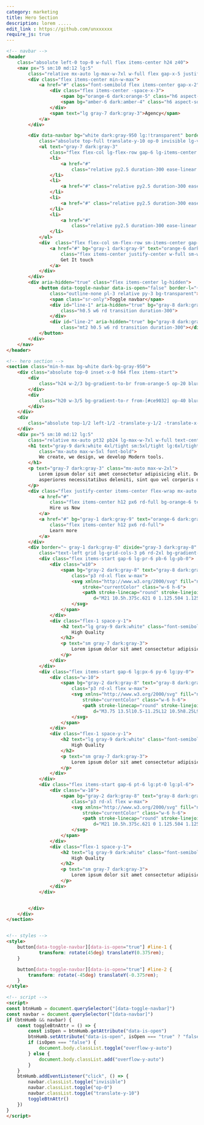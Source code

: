 ```yaml
---
category: marketing
title: Hero Section
description: lorem .....
edit_link : https://github.com/unxxxxxx
require_js: true
---
```



```html
<!-- navbar -->
<header
    class="absolute left-0 top-0 w-full flex items-center h24 z40">
    <nav px="5 sm:10 md:12 lg:5"
        class="relative mx-auto lg-max-w-7xl w-full flex gap-x-5 justify-between items-center">
        <div class="flex items-center min-w-max">
            <a href="#" class="font-semibold flex items-center gap-x-2">
                <div class="flex items-center -space-x-3">
                    <span bg="orange-6 dark:orange-5" class="h6 aspect-square rd-full flex"></span>
                    <span bg="amber-6 dark:amber-4" class="h6 aspect-square blur rd-full flex"></span>
                </div>
                <span text="lg gray-7 dark:gray-3">Agency</span>
            </a>
        </div>

        <div data-navbar bg="white dark:gray-950 lg:!transparent" border-b="~ border-gray-2 dark:gray-8 lg:none" py="8 lg:0" px="5 sm:10 md:12 lg:0"
            class="absolute top-full translate-y-10 op-0 invisible lg-visible  lg-translate-y-0 lg-op-100 left-0 lg-w-max lg-space-x-16 lg-top-0 lg-relative  lg-flex duration-300 ease-linear">
            <ul text="gray-7 dark:gray-3"
                class="flex flex-col lg-flex-row gap-6 lg-items-center lg-w-full lg-justify-center">
                <li>
                    <a href="#"
                        class="relative py2.5 duration-300 ease-linear hover-text-orange-6">Portfolio</a>
                </li>
                <li>
                    <a href="#" class="relative py2.5 duration-300 ease-linear hover-text-orange-6">Company</a>
                </li>
                <li>
                    <a href="#" class="relative py2.5 duration-300 ease-linear hover-text-orange-6">Products</a>
                </li>
                <li>
                    <a href="#"
                        class="relative py2.5 duration-300 ease-linear hover-text-orange-6">Resources</a>
                </li>
            </ul>
            <div  class="flex flex-col sm-flex-row sm-items-center gap-4  lg-min-w-max mt-10 lg-mt-0">
                <a href="#" bg="gray-1 dark:gray-9" text="orange-6 dark:gray-3" border="~ gray-2 dark:gray-8"
                    class="flex items-center justify-center w-full sm-w-auto h12 px6 rd-full">
                    Get It touch
                </a>
            </div>
        </div>
        <div aria-hidden="true" class="flex items-center lg-hidden">
            <button data-toggle-navbar data-is-open="false" border-l="~ orange-1 dark:gray-8"
                class="outline-none pl-3 relative py-3 bg-transparent">
                <span class="sr-only">Toggle navbar</span>
                <div id="line-1" aria-hidden="true" bg="gray-8 dark:gray-3"
                    class="h0.5 w6 rd transition duration-300">
                </div>
                <div id="line-2" aria-hidden="true" bg="gray-8 dark:gray-3"
                    class="mt2 h0.5 w6 rd transition duration-300"></div>
            </button>
        </div>
    </nav>
</header>

<!-- hero section -->
<section class="min-h-max bg-white dark-bg-gray-950">
    <div class="absolute top-0 inset-x-0 h64 flex items-start">
        <div
            class="h24 w-2/3 bg-gradient-to-br from-orange-5 op-20 blur-2xl dark-from-[#cf6a0c] dark-invisible dark-op-40">
        </div>
        <div
            class="h20 w-3/5 bg-gradient-to-r from-[#ce9032] op-40 blur-2xl dark:from-[#cf6a0c] dark-op-40">
        </div>
    </div>
    <div
        class="absolute top-1/2 left-1/2 -translate-y-1/2 -translate-x-1/2 w-2/5 aspect-[2/0.5] bg-gradient-to-br from-orange-6 to-amber-4 rd-full op-50 blur-2xl">
    </div>
    <div px="5 sm:10 md:12 lg:5"
        class="relative mx-auto pt32 pb24 lg-max-w-7xl w-full text-center space-y-10">
        <h1 text="gray-9 dark:white 4xl/tight sm:5xl/tight lg:6xl/tight xl:7xl/tight" 
            class="mx-auto max-w-5xl font-bold">
            We create, we design, we develop Modern tools.
        </h1>
        <p text="gray-7 dark:gray-3" class="mx-auto max-w-2xl">
            Lorem ipsum dolor sit amet consectetur adipisicing elit. Deserunt saepe atque enim quasi a ipsum
            asperiores necessitatibus deleniti, sint quo vel corporis dignissimos
        </p>
        <div class="flex justify-center items-center flex-wrap mx-auto gap-4">
            <a href="#"
                class="flex items-center h12 px6 rd-full bg-orange-6 text-white border border-orange-600">
                Hire us Now
            </a>
            <a href="#" bg="gray-1 dark:gray-9" text="orange-6 dark:gray-3" border="~ gray-2 dark:gray-8"
                class="flex items-center h12 px6 rd-full">
                Learn more
            </a>
        </div>
        <div border="~ gray-1 dark:gray-8" divide="gray-3 dark:gray-8"
            class="text-left grid lg-grid-cols-3 p6 rd-2xl bg-gradient-to-tr from-gray-50 to-gray-2 dark-from-gray-9 dark-to-gray-8 max-w-2xl lg:max-w-5xl mx-auto lg-divide-x divide-y lg-divide-y-0">
            <div class="flex items-start gap-6 lg-pr-6 pb-6 lg-pb-0">
                <div class="w10">
                    <span bg="gray-2 dark:gray-8" text="gray-8 dark:gray-2"
                        class="p3 rd-xl flex w-max">
                        <svg xmlns="http://www.w3.org/2000/svg" fill="none" viewBox="0 0 24 24" stroke-width="1.5"
                            stroke="currentColor" class="w-6 h-6">
                            <path stroke-linecap="round" stroke-linejoin="round"
                                d="M21 10.5h.375c.621 0 1.125.504 1.125 1.125v2.25c0 .621-.504 1.125-1.125 1.125H21M4.5 10.5H18V15H4.5v-4.5zM3.75 18h15A2.25 2.25 0 0021 15.75v-6a2.25 2.25 0 00-2.25-2.25h-15A2.25 2.25 0 001.5 9.75v6A2.25 2.25 0 003.75 18z" />
                        </svg>
                    </span>
                </div>
                <div class="flex-1 space-y-1">
                    <h2 text="lg gray-9 dark:white" class="font-semibold">
                        High Quality
                    </h2>
                    <p text="sm gray-7 dark:gray-3">
                        Lorem ipsum dolor sit amet consectetur adipisicing elit.
                    </p>
                </div>
            </div>
            <div class="flex items-start gap-6 lg:px-6 py-6 lg:py-0">
                <div class="w-10">
                    <span bg="gray-2 dark:gray-8" text="gray-8 dark:gray-2"
                        class="p3 rd-xl flex w-max">
                        <svg xmlns="http://www.w3.org/2000/svg" fill="none" viewBox="0 0 24 24" stroke-width="1.5"
                            stroke="currentColor" class="w-6 h-6">
                            <path stroke-linecap="round" stroke-linejoin="round"
                                d="M3.75 13.5l10.5-11.25L12 10.5h8.25L9.75 21.75 12 13.5H3.75z" />
                        </svg>
                    </span>
                </div>
                <div class="flex-1 space-y-1">
                    <h2 text="lg gray-9 dark:white" class="font-semibold">
                        High Quality
                    </h2>
                    <p text="sm gray-7 dark:gray-3">
                        Lorem ipsum dolor sit amet consectetur adipisicing elit.
                    </p>
                </div>
            </div>
            <div class="flex items-start gap-6 pt-6 lg:pt-0 lg:pl-6">
                <div class="w-10">
                    <span bg="gray-2 dark:gray-8" text="gray-8 dark:gray-2"
                        class="p3 rd-xl flex w-max">
                        <svg xmlns="http://www.w3.org/2000/svg" fill="none" viewBox="0 0 24 24" stroke-width="1.5"
                            stroke="currentColor" class="w-6 h-6">
                            <path stroke-linecap="round" stroke-linejoin="round"
                                d="M21 10.5h.375c.621 0 1.125.504 1.125 1.125v2.25c0 .621-.504 1.125-1.125 1.125H21M4.5 10.5H18V15H4.5v-4.5zM3.75 18h15A2.25 2.25 0 0021 15.75v-6a2.25 2.25 0 00-2.25-2.25h-15A2.25 2.25 0 001.5 9.75v6A2.25 2.25 0 003.75 18z" />
                        </svg>
                    </span>
                </div>
                <div class="flex-1 space-y-1">
                    <h2 text="lg gray-9 dark:white" class="font-semibold">
                        High Quality
                    </h2>
                    <p text="sm gray-7 dark:gray-3">
                        Lorem ipsum dolor sit amet consectetur adipisicing elit.
                    </p>
                </div>
            </div>


        </div>
    </div>
</section>


<!-- styles -->
<style>
    button[data-toggle-navbar][data-is-open="true"] #line-1 {
            transform: rotate(45deg) translateY(0.375rem);
    }

    button[data-toggle-navbar][data-is-open="true"] #line-2 {
        transform: rotate(-45deg) translateY(-0.375rem);
    }
</style>

<!-- script -->
<script>
const btnHumb = document.querySelector("[data-toggle-navbar]")
const navbar = document.querySelector("[data-navbar]")
if (btnHumb && navbar) {
    const toggleBtnAttr = () => {
        const isOpen = btnHumb.getAttribute("data-is-open")
        btnHumb.setAttribute("data-is-open", isOpen === "true" ? "false" : "true")
        if (isOpen === "false") {
            document.body.classList.toggle("overflow-y-auto")
        } else {
            document.body.classList.add("overflow-y-auto")
        }
    }
    btnHumb.addEventListener("click", () => {
        navbar.classList.toggle("invisible")
        navbar.classList.toggle("op-0")
        navbar.classList.toggle("translate-y-10")
        toggleBtnAttr()
    })
}
</script>
```